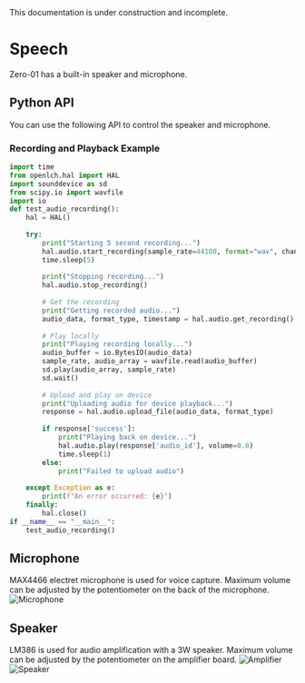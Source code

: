 
<Callout type="warning" emoji="⚠️">
This documentation is under construction and incomplete.
</Callout>

# Speech

Zero-01 has a built-in speaker and microphone.

## Python API
You can use the following API to control the speaker and microphone.

### Recording and Playback Example
```python
import time
from openlch.hal import HAL
import sounddevice as sd
from scipy.io import wavfile
import io
def test_audio_recording():
    hal = HAL()
    
    try:
        print("Starting 5 second recording...")
        hal.audio.start_recording(sample_rate=44100, format="wav", channels=1)
        time.sleep(5)
        
        print("Stopping recording...")
        hal.audio.stop_recording()
        
        # Get the recording
        print("Getting recorded audio...")
        audio_data, format_type, timestamp = hal.audio.get_recording()
        
        # Play locally
        print("Playing recording locally...")
        audio_buffer = io.BytesIO(audio_data)
        sample_rate, audio_array = wavfile.read(audio_buffer)
        sd.play(audio_array, sample_rate)
        sd.wait()
        
        # Upload and play on device
        print("Uploading audio for device playback...")
        response = hal.audio.upload_file(audio_data, format_type)
        
        if response['success']:
            print("Playing back on device...")
            hal.audio.play(response['audio_id'], volume=0.8)
            time.sleep(1)
        else:
            print("Failed to upload audio")
            
    except Exception as e:
        print(f"An error occurred: {e}")
    finally:
        hal.close()
if __name__ == "__main__":
    test_audio_recording()
```

## Microphone
MAX4466 electret microphone is used for voice capture. Maximum volume can be adjusted by the potentiometer on the back of the microphone.
![Microphone](https://m.media-amazon.com/images/I/71ddRTUapzL._AC_SL1500_.jpg)

## Speaker
LM386 is used for audio amplification with a 3W speaker. Maximum volume can be adjusted by the potentiometer on the amplifier board.
![Amplifier](https://m.media-amazon.com/images/I/61lG9c1yLvL._AC_SL1100_.jpg)
![Speaker](https://m.media-amazon.com/images/I/915nDa-0siL._AC_SL1500_.jpg)

